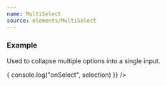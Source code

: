 ```yaml
---
name: MultiSelect
source: elements/MultiSelect
---
```


### Example

Used to collapse multiple options into a single input.

<Playground>
  <MultiSelect
    name="Medium"
    options={[
      { text: "Painting", value: "painting" },
      { text: "Print", value: "print" },
      { text: "Sculpture", value: "sculpture" },
      { text: "Photography", value: "photography" },
      { text: "Mixed Media", value: "mixed-media" },
    ]}
    onSelect={(selection) => {
      console.log("onSelect", selection)
    }}
  />
</Playground>
